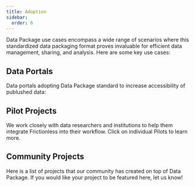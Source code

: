 ```yaml
---
title: Adoption
sidebar:
  order: 6
---
```



Data Package use cases encompass a wide range of scenarios where this standardized data packaging format proves invaluable for efficient data management, sharing, and analysis. Here are some key use cases:

## Data Portals

Data portals adopting Data Package standard to increase accessibility of publushed data:

<CardGrid>
  <LinkCard
    title="Dryad"
    description="<img src='../../assets/dryad.png' /> A pilot project to integrate Frictionless Data Validation within Dryad, a curated resource that enhances the discoverability, reusability, and citation of research data."
    href="https://blog.okfn.org/2020/11/18/dryad-and-frictionless-data-collaboration/"
  />
  <LinkCard
    title="Our World in Data"
    description="<img src='../../assets/owid-light.png' /><br /> This is an ongoing collection of datasets with source information in CSV+datapackage format, exported automatically from the ourworldindata.org database. Most datasets included here are annual time series data for social and economic indicators by country."
    href="https://github.com/owid/owid-datasets"
  />
</CardGrid>

## Pilot Projects

We work closely with data researchers and institutions to help them integrate Frictionless into their workflow. Click on individual Pilots to learn more.

<CardGrid>
<LinkCard
  title="BCO-DMO"
  description="<img src='../../assets/bcodmo.png' /> A pilot collaboration with the Biological and Chemical Oceanography Data Management Office (BCO-DMO)."
  href="https://frictionlessdata.io/blog/2020/02/10/frictionless-data-pipelines-for-open-ocean/"
/>

<LinkCard
  title="PUDL"
  description="<img src='../../assets/pudl.png' /> A pilot collaboration with the Public Utility Data Liberation project (PUDL), aimed at simplifying the usability of US energy data."
  href="https://frictionlessdata.io/blog/2020/03/18/frictionless-data-pilot-study/"
/>

<LinkCard
  title="Data Readiness Group"
  description="<img src='../../assets/oxford-drg.png' /> A pilot collaboration with Dr. Philippe Rocca-Serra's Data Readiness Group at Oxford, focusing on streamlining the reporting of scientific experimental results using Data Package specifications."
  href="https://blog.okfn.org/2020/07/21/clarifying-the-semantics-of-data-matrices-and-results-tables-a-frictionless-data-pilot/"
/>

<LinkCard
  title="Data Management for TEDDINET"
  description="<img src='../../assets/dm4t.png' /> A pilot collaboration applying Frictionless Data approaches to address data legacy challenges within the TEDDINET project, a research network dedicated to transforming energy demand in buildings."
  href="https://frictionlessdata.io/blog/2017/12/19/dm4t/"
/>

<LinkCard
  title="Western Pennsylvania Regional Data Center"
  description="<img src='../../assets/uop-logo.png' /> A pilot collaboration to showcase an implementation that expounds on the quality and description of datasets in CKAN-based open data portals with the Western Pennsylvania Regional Data Center - a part of The University of Pittsburgh Center for Urban and Social Research."
  href="https://frictionlessdata.io/blog/2017/12/15/university-of-pittsburgh/"
/>

<LinkCard
  title="UK Data Service"
  description="<img src='../../assets/ukds-logo.png' /> A pilot collaboration to utilize Frictionless Data software for assessing and reporting on data quality, as well as generating visualizations from data and metadata within the UK data context."
  href="https://frictionlessdata.io/blog/2017/12/12/ukds/"
/>

<LinkCard
  title="eLife"
  description="<img src='../../assets/elife-logo.png' /> A pilot collaboration to explore the use of the goodtables library for validating all scientific research datasets hosted by eLife and advocating for open data reuse in Life and Biomedical sciences."
  href="https://frictionlessdata.io/blog/2017/10/24/elife/"
/>

<LinkCard
  title="University of Cambridge - Retinal Mosaics"
  description="<img src='../../assets/cambridge.png' /> A pilot collaboration to trial Frictionless software for packaging and reading data, supporting computational techniques in the investigation of nervous system development."
  href="https://frictionlessdata.io/blog/2017/08/15/university-of-cambridge/"
/>

<LinkCard
  title="Pacific Northwest National Laboratory - Active Data Biology"
  description="<img src='../../assets/pnnl.png' /> A pilot collaboration to explore the use of Frictionless Data's specifications and software for generating schemas for tabular data and validating metadata within a biological application hosted on GitHub."
  href="https://frictionlessdata.io/blog/2017/06/26/pacific-northwest-national-laboratory-active-data-biology/"
/>

<LinkCard
  title="Causa Natura - Pescando Datos"
  description="<img src='../../assets/causanatura.png' /> A pilot collaboration to employ data validation software within the Causa Natura project, enhancing data quality to support fisher communities and advocacy groups."
  href="https://frictionlessdata.io/blog/2017/08/15/causa-natura-pescando-datos/"
/>
</CardGrid>

## Community Projects

Here is a list of projects that our community has created on top of Data Package. If you would like your project to be featured here, let us know!

<CardGrid>
<LinkCard
  title="Libraries Hacked"
  description="<img src='../../assets/libraries-hacked-logo.png' /> Libraries hacked is a project started in 2014 to promote the use of open data in libraries."
  href="https://frictionlessdata.io/blog/2022/02/07/libraries-hacked/"
/>

<LinkCard
  title="Open Data Blend"
  description="<img src='../../assets/odb.png' /> Open Data Blend is a set of open data services that aim to make large and complex UK open data easier to analyze."
  href="https://frictionlessdata.io/blog/2021/07/12/open-data-blend/"
/>

<LinkCard
  title="Data Curator"
  description="<img src='../../assets/data-curator.png' /> Data Curator is a simple desktop data editor to help describe, validate and share usable open data."
  href="https://frictionlessdata.io/blog/2019/03/01/datacurator/"
/>

<LinkCard
  title="HubMAP"
  description="<img src='../../assets/hubmap.png' /> HuBMAP is creating an open, global atlas of the human body at the cellular level."
  href="https://frictionlessdata.io/blog/2021/02/04/tableschema-to-template/"
/>

<LinkCard
  title="Etalab"
  description="<img src='../../assets/etalab.png' /> Etalab, a department of the French interministerial digital service, launched schema.data.gouv.fr."
  href="https://frictionlessdata.io/blog/2020/05/22/etalab-case-study-schemas-data-gouv-fr/"
/>

<LinkCard
  title="Nimble Learn - datapackage-m"
  description="<img src='../../assets/nimblelearn.png' /> A set of functions written in Power Query M for working with Tabular Data Packages in Power BI Desktop and Power Query for Excel."
  href="https://frictionlessdata.io/blog/2018/07/20/nimblelearn/"
/>

<LinkCard
  title="Nimble Learn - Datapackage-connector"
  description="<img src='../../assets/nimblelearn.png' /> Power BI Custom Connector that loads one or more tables from Tabular Data Packages into Power BI."
  href="https://frictionlessdata.io/blog/2019/07/22/nimblelearn-dpc/"
/>

<LinkCard
  title="Zegami"
  description="<img src='../../assets/zegami-logo.png' /> Zegami is using Frictionless Data specifications for data management and syntactic analysis on their visual data analysis platform."
  href="https://frictionlessdata.io/blog/2017/09/28/zegami/"
/>

<LinkCard
  title="Center for Data Science and Public Policy, Workforce Data Initiative"
  description="<img src='../../assets/chicago.png' /> Supporting state and local workforce boards in managing and publishing data."
  href="https://frictionlessdata.io/blog/2017/08/15/center-for-data-science-and-public-policy-workforce-data-initiative/"
/>

<LinkCard
  title="Cell Migration Standardization Organization"
  description="<img src='../../assets/cmso-logo.png' /> Using Frictionless Data specs to package cell migration data and load it into Pandas for data analysis and creation of visualizations."
  href="https://frictionlessdata.io/blog/2017/05/23/cmso/"
/>

<LinkCard
  title="Collections as Data Facets - Carnegie Museum of Art Collection Data"
  description="<img src='../../assets/cmoa-logo.png' /> Use of Frictionless Data specifications in the release of Carnegie Museum of Arts’ Collection Data for public access & creative use."
  href="https://frictionlessdata.io/blog/2017/08/09/collections-as-data/"
/>

<LinkCard
  title="OpenML"
  description="<img src='../../assets/openml.png' /> OpenML is an online platform and service for machine learning, whose goal is to make ML and data analysis simple."
  href="https://frictionlessdata.io/blog/2017/12/04/openml/"
/>

<LinkCard
  title="The Data Retriever"
  description="<img src='../../assets/data-retriever-logo.png' /> Data Retriever uses Frictionless Data specifications to generate and package metadata for publicly available data."
  href="https://frictionlessdata.io/blog/2017/05/24/the-data-retriever/"
/>

<LinkCard
  title="Tesera"
  description="<img src='../../assets/tesera-logo.png' /> Tesera uses Frictionless Data specifications to package data in readiness for use in different systems and components."
  href="https://frictionlessdata.io/blog/2016/11/15/tesera/"
/>

<LinkCard
  title="data.world"
  description="<img src='../../assets/data-world-logo.png' /> data.world uses Frictionless Data specifications to generate schema and metadata related to an uploaded dataset and containerize all three in a Tabular Data Package."
  href="https://frictionlessdata.io/blog/2017/04/11/dataworld/"
/>

<LinkCard
  title="John Snow Labs"
  description="<img src='../../assets/john-snow-labs-logo.png' /> John Snow Labs uses Frictionless Data specifications to avail data to users for analysis."
  href="https://frictionlessdata.io/blog/2017/03/28/john-snow-labs/"
/>

<LinkCard
  title="Open Power System Data"
  description="<img src='../../assets/opsd-logo.png' /> Open Power System Data uses Frictionless Data specifications to avail energy data for analysis and modeling."
  href="https://frictionlessdata.io/blog/2016/11/15/open-power-system-data/"
/>

<LinkCard
  title="Dataship"
  description="<img src='../../assets/dataship-logo.png' /> Dataship used Frictionless Data specifications as the basis for its easy to execute, edit and share notebooks for data analysis."
  href="https://frictionlessdata.io/blog/2016/11/15/dataship/"
/>

<LinkCard
  title="European Commission"
  description="<img src='../../assets/european-commission.svg' /> The European Commission launched a CSV schema validator using the tabular data package specification, as part of the ISA² Interoperability Testbed."
  href="https://frictionlessdata.io/blog/2021/06/28/frictionless-specs-european-commission/"
/>

<LinkCard
  title="Validata"
  description="<img src='../../assets/validata.png' /> OpenDataFrance created Validata, a platform for local public administration in France to validate CSV files on the web, using the tabular data package specification."
  href="https://frictionlessdata.io/blog/2020/04/23/table-schema-catalog/"
/>
</CardGrid>
